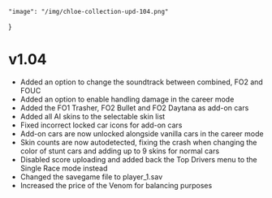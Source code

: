     "image": "/img/chloe-collection-upd-104.png"
}

# v1.04

- Added an option to change the soundtrack between combined, FO2 and FOUC
- Added an option to enable handling damage in the career mode
- Added the FO1 Trasher, FO2 Bullet and FO2 Daytana as add-on cars
- Added all AI skins to the selectable skin list
- Fixed incorrect locked car icons for add-on cars
- Add-on cars are now unlocked alongside vanilla cars in the career mode
- Skin counts are now autodetected, fixing the crash when changing the color of stunt cars and adding up to 9 skins for normal cars
- Disabled score uploading and added back the Top Drivers menu to the Single Race mode instead
- Changed the savegame file to player_1.sav
- Increased the price of the Venom for balancing purposes